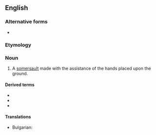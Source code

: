 {{also|hand-spring}}
==English==

===Alternative forms===
* {{l|en|hand-spring}}

===Etymology===
{{compound|en|hand|spring}}

===Noun===
{{en-noun}}

# A [[somersault]] made with the assistance of the hands placed upon the ground.

====Derived terms====
* {{l|en|back handspring}}
* {{l|en|front handspring}}
* {{l|en|rising handspring}}

====Translations====
{{trans-top| A [[somersault]] made with the assistance of the hands placed upon the ground}}
* Bulgarian: {{t|bg|кълбо напред|n}}
{{trans-mid}}
{{trans-bottom}}